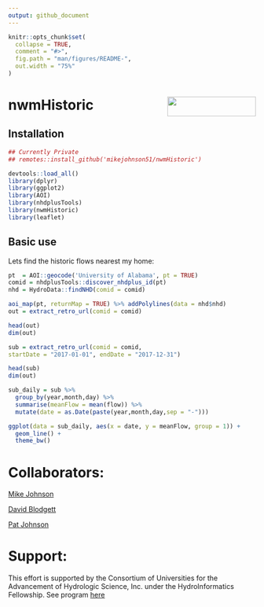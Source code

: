 ```yaml
---
output: github_document
---
```


<!-- README.md is generated from README.Rmd. Please edit that file -->

```r
knitr::opts_chunk$set(
  collapse = TRUE,
  comment = "#>",
  fig.path = "man/figures/README-",
  out.width = "75%"
)
```

# nwmHistoric <img src="man/figures/logo.png" width=180 height = 40 align="right" />

<!-- badges: start -->
<!-- badges: end -->

## Installation

```r
## Currently Private
## remotes::install_github('mikejohnson51/nwmHistoric')

devtools::load_all()
library(dplyr)
library(ggplot2)
library(AOI)
library(nhdplusTools)
library(nwmHistoric)
library(leaflet)
```


## Basic use

Lets find the historic flows nearest my home:

```r

pt  = AOI::geocode('University of Alabama', pt = TRUE) 
comid = nhdplusTools::discover_nhdplus_id(pt)
nhd = HydroData::findNHD(comid = comid)

aoi_map(pt, returnMap = TRUE) %>% addPolylines(data = nhd$nhd)
out = extract_retro_url(comid = comid)

head(out)
dim(out)
```

```r

sub = extract_retro_url(comid = comid, 
startDate = "2017-01-01", endDate = "2017-12-31")

head(sub)
dim(out)

sub_daily = sub %>% 
  group_by(year,month,day) %>% 
  summarise(meanFlow = mean(flow)) %>% 
  mutate(date = as.Date(paste(year,month,day,sep = "-")))

ggplot(data = sub_daily, aes(x = date, y = meanFlow, group = 1)) +
  geom_line() + 
  theme_bw() 
```


# Collaborators:

[Mike Johnson](https://mikejohnson51.github.io/)

[David Blodgett](https://www.usgs.gov/staff-profiles/david-l-blodgett?qt-staff_profile_science_products=3#qt-staff_profile_science_products)

[Pat Johnson](https://overdodactyl.github.io/)

# Support:

This effort is supported by the Consortium of Universities for the Advancement of Hydrologic Science, Inc. under the HydroInformatics Fellowship. See program [here](https://www.cuahsi.org/data-models/hydroinformatics-innovation-fellowship/)
